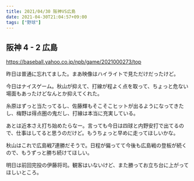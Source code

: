 ```yaml
---
title: 2021/04/30 阪神VS広島
date: 2021-04-30T21:04:57+09:00
tags: ["野球"]
---
```


## 阪神 4 - 2 広島

https://baseball.yahoo.co.jp/npb/game/2021000273/top

昨日は普通に忘れてました。まあ映像はハイライトで見ただけだったけど。

今日はナイスゲーム。秋山が抑えて、打線が程よく点を取って、ちょっと危ない場面もあったけどなんとか抑えてくれた。

糸原はずっと当たってるし、佐藤輝もそこそこヒットが出るようになってきたし、梅野は得点圏の鬼だし、打線は本当に充実している。

あとは近本さえ打ち始めたらなー。言っても今日は四球と内野安打で出てるので、仕事はしてると思うのだけど。もうちょっと早めに走ってほしいかな。

秋山はこれで広島戦7連勝だそうで。日程が偏ってて今後も広島戦の登板が続くので、もうずっと勝ち続けてほしい。

明日は前回完投の伊藤将司。観客はいないけど、また勝ってお立ち台に上がってほしいところ。

